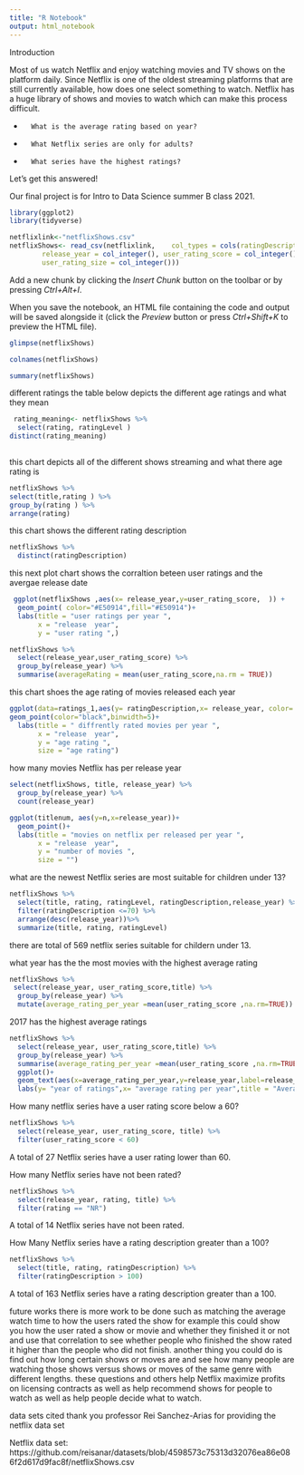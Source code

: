 ---
title: "R Notebook"
output: html_notebook
---
Introduction

 

Most of us watch Netflix and enjoy watching movies and TV shows on the platform daily. Since Netflix is one of the oldest streaming platforms that are still currently available, how does one select something to watch. Netflix has a huge library of shows and movies to watch which can make this process difficult.

 

-       What is the average rating based on year?

-       What Netflix series are only for adults? 

-       What series have the highest ratings?


 

Let’s get this answered!

Our final project is for Intro to Data Science summer B class 2021.

```{r}
library(ggplot2)
library(tidyverse)
```

```{r}
netflixlink<-"netflixShows.csv"
netflixShows<- read_csv(netflixlink,    col_types = cols(ratingDescription = col_integer(), 
        release_year = col_integer(), user_rating_score = col_integer(), 
        user_rating_size = col_integer()))
```

Add a new chunk by clicking the *Insert Chunk* button on the toolbar or by pressing *Ctrl+Alt+I*.

When you save the notebook, an HTML file containing the code and output will be saved alongside it (click the *Preview* button or press *Ctrl+Shift+K* to preview the HTML file).

```{r}
glimpse(netflixShows)

```

```{r}
colnames(netflixShows)
```

```{r}
summary(netflixShows)
```
different ratings 
the table below depicts the different age ratings and what they mean
```{r}
 rating_meaning<- netflixShows %>% 
  select(rating, ratingLevel )
distinct(rating_meaning)
 
```
this chart depicts all of the different shows streaming and what there age rating is 
```{r}
netflixShows %>% 
select(title,rating ) %>% 
group_by(rating ) %>% 
arrange(rating)

```
this chart shows the different rating description
```{r}
netflixShows %>% 
  distinct(ratingDescription)
```



this next plot chart shows the corraltion beteen user ratings and the avergae release date 
```{r}
 ggplot(netflixShows ,aes(x= release_year,y=user_rating_score,  )) +
  geom_point( color="#E50914",fill="#E50914")+
  labs(title = "user ratings per year ",
       x = "release  year",
       y = "user rating ",)
```

```{r}
netflixShows %>% 
  select(release_year,user_rating_score) %>% 
  group_by(release_year) %>% 
  summarise(averageRating = mean(user_rating_score,na.rm = TRUE))
```
this chart shoes the age rating of movies released each year
```{r}
ggplot(data=ratings_1,aes(y= ratingDescription,x= release_year, color= rating)) +
geom_point(color="black",binwidth=5)+
  labs(title = " diffrently rated movies per year ",
       x = "release  year",
       y = "age rating ",
       size = "age rating")

```
how many movies Netflix has per release year
```{r}
select(netflixShows, title, release_year) %>% 
  group_by(release_year) %>% 
  count(release_year)
```

```{r}
ggplot(titlenum, aes(y=n,x=release_year))+
  geom_point()+ 
  labs(title = "movies on netflix per released per year ",
       x = "release  year",
       y = "number of movies ",
       size = "")
```


what are the newest Netflix series are most suitable for children under 13?

```{r}
netflixShows %>% 
  select(title, rating, ratingLevel, ratingDescription,release_year) %>% 
  filter(ratingDescription <=70) %>% 
  arrange(desc(release_year))%>% 
  summarize(title, rating, ratingLevel)
```
there are total of 569 netflix series suitable for childern under 13.



what year has the the most movies with the highest average rating
```{r}
netflixShows %>% 
 select(release_year, user_rating_score,title) %>% 
  group_by(release_year) %>% 
  mutate(average_rating_per_year =mean(user_rating_score ,na.rm=TRUE))
```
2017 has the highest average ratings
```{r}
netflixShows %>% 
  select(release_year, user_rating_score,title) %>% 
  group_by(release_year) %>% 
  summarise(average_rating_per_year =mean(user_rating_score ,na.rm=TRUE)) %>% 
  ggplot()+
  geom_text(aes(x=average_rating_per_year,y=release_year,label=release_year))+
  labs(y= "year of ratings",x= "average rating per year",title = "Average ratings per year" )
```


How many netflix series  have a user rating score below a 60?
```{r}
netflixShows %>% 
  select(release_year, user_rating_score, title) %>% 
  filter(user_rating_score < 60)
```
A total of 27 Netflix series  have a user rating lower than 60.


How many Netflix series have not been rated?
```{r}
netflixShows %>% 
  select(release_year, rating, title) %>% 
  filter(rating == "NR")
```
A total of 14 Netflix series  have not been rated.


How Many Netflix series have a rating description greater than a 100?

```{r}
netflixShows %>% 
  select(title, rating, ratingDescription) %>% 
  filter(ratingDescription > 100)
```
A total of 163 Netflix series have a rating description greater than a 100.





future works 
there is more work to be done such as matching the average watch time to how the users rated the show for example this could show you how the user rated a show or movie and whether they finished it or not and use that correlation to see whether people who finished the show rated it higher than the people who did not finish. another thing you could do is find out how long certain shows or moves are and see how many people are watching those shows versus shows or moves of the same genre with different lengths. these questions and others help Netflix maximize profits on licensing contracts as well as help recommend shows for people to watch as well as help people decide what to watch.  


data sets cited 
thank you  professor Rei Sanchez-Arias for providing the netflix data set

Netflix data set: 
https://github.com/reisanar/datasets/blob/4598573c75313d32076ea86e086f2d617d9fac8f/netflixShows.csv